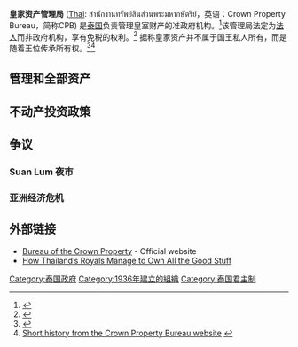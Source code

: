 {{Translating|||time=2018-02-23T17:03:40+00:00}}
{{Infobox_Company 
| company_name = 皇家资产管理局<br><big>สำนักงานทรัพย์สินส่วนพระมหากษัตริย์</big> 
| company_logo =  Emblem of the Crown Property Bureau.svg
| company_type = [[政府机关|政府机关]] 
| foundation   = 
| key_people = Chirayu Isarangkul
| location_city = [[曼谷|曼谷]], [[泰国|泰国]]
| location_country = {{flag|Thailand}} 
| industry = [[投资|多种投资]]<br>[[房地产|房地产]]<br>[[金融业|金融业]]<br>[[银行|银行]]<br>医疗事业
| num_employees =
}}
'''皇家资产管理局''' ([[泰语|Thai]]: สำนักงานทรัพย์สินส่วนพระมหากษัตริย์，英语：Crown Property Bureau，简称CPB) 是[[泰国|泰国]]负责管理皇室财产的准政府机构。<ref>{{cite news|title=Thailand's Royal Wealth|url=http://www.asiasentinel.com/econ-business/thailands-royal-wealth/index.php?option=com_content&task=view&id=403&Itemid=32|accessdate=19 February 2017|work=Asia Sentinel|date=2007-03-01}}{{Dead link|date=2020年3月 |bot=InternetArchiveBot |fix-attempted=yes }}</ref>该管理局法定为[[法人|法人]]而非政府机构，享有免税的权利。<ref name="NAR-20170821">{{cite news|last1=Ono|first1=Yukako|title=Thai crown holdings at center of Bangkok redevelopment blitz|url=https://asia.nikkei.com/Politics-Economy/Economy/Thai-crown-holdings-at-center-of-Bangkok-redevelopment-blitz?page=2|accessdate=25 August 2017|work=Nikkei Asian Review|date=2017-08-21|archive-date=2017-08-25|archive-url=https://web.archive.org/web/20170825234157/https://asia.nikkei.com/Politics-Economy/Economy/Thai-crown-holdings-at-center-of-Bangkok-redevelopment-blitz?page=2|dead-url=no}}</ref> 据称皇家资产并不属于国王私人所有，而是随着王位传承所有权。<ref name=Grossman>{{cite book|editor1-last=Grossman|editor1-first=Nicholas|editor2-last=Faulder|editor2-first=Dominic|title=King Bhumibol Adulyadej: A Life's Work|date=2012|publisher=Editions Didier Millet|isbn=9814260568|edition=Reprinted}}<!--|accessdate=26 Feb 2015--></ref>{{rp|282}}<ref>[http://www.crownproperty.or.th/history.php Short history from the Crown Property Bureau website] {{webarchive |url=https://web.archive.org/web/20070809000000/http://www.crownproperty.or.th/history.php |date=August 9, 2007 }}</ref>

==管理和全部资产==


==不动产投资政策==


==争议==
===Suan Lum 夜市===

===亚洲经济危机===



== 外部链接 ==
* [http://www.crownproperty.or.th/ Bureau of the Crown Property] {{Wayback|url=http://www.crownproperty.or.th/ |date=20070927062307 }} - Official website
* [https://web.archive.org/web/20070927212544/http://www.asiasentinel.com/index.php?option=com_content&task=view&id=402&Itemid=32 How Thailand’s Royals Manage to Own All the Good Stuff]

[[Category:泰国政府|Category:泰国政府]]
[[Category:1936年建立的組織|Category:1936年建立的組織]]
[[Category:泰国君主制|Category:泰国君主制]]